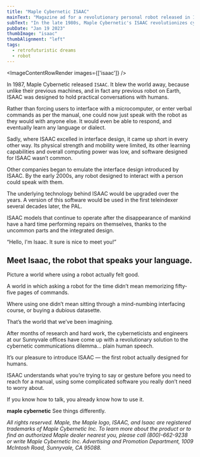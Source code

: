 ```yaml
---
title: "Maple Cybernetic ISAAC"
mainText: "Magazine ad for a revolutionary personal robot released in 1987."
subText: "In the late 1980s, Maple Cybernetic's ISAAC revolutionizes cybernetics with a robot that can hold conversations and understand natural language."
pubDate: "Jan 19 2023"
thumbImage: "isaac"
thumbAlignment: "left"
tags:
  - retrofuturistic dreams
  - robot
---
```



<ImageContentRowRender 
  images={['isaac']}
/>
 
 In 1987, Maple Cybernetic released `ISAAC`. It blew the world away, because unlike their previous machines, and in fact any previous robot on Earth, ISAAC was designed to hold practical conversations with humans.

Rather than forcing users to interface with a microcomputer, or enter verbal commands as per the manual, one could now just speak with the robot as they would with anyone else. It would even be able to respond, and eventually learn any language or dialect.

Sadly, where ISAAC excelled in interface design, it came up short in every other way. Its physical strength and mobility were limited, its other learning capabilities and overall computing power was low, and software designed for ISAAC wasn’t common.

Other companies began to emulate the interface design introduced by ISAAC. By the early 2000s, any robot designed to interact with a person could speak with them.

The underlying technology behind ISAAC would be upgraded over the years. A version of this software would be used in the first teleindexer several decades later, the PAL.

ISAAC models that continue to operate after the disappearance of mankind have a hard time performing repairs on themselves, thanks to the uncommon parts and the integrated design.

<QuoteContentRowRender author={AuthorCAN} transcription>
“Hello, I'm Isaac. It sure is nice to meet you!”

## Meet Isaac, the robot that speaks your language.

Picture a world where using a robot actually felt good. 

A world in which asking a robot for the time didn’t mean memorizing fifty-five pages of commands.

Where using one didn’t mean sitting through a mind-numbing interfacing course, or buying a dubious datasette.

That’s the world that we’ve been imagining.

After months of research and hard work, the cyberneticists and engineers at our Sunnyvale offices have come up with a revolutionary solution to the cybernetic communications dilemma... plain human speech.

It’s our pleasure to introduce ISAAC — the first robot actually designed for humans. 

ISAAC understands what you’re trying to say or gesture before you need to reach for a manual, using some complicated software you really don’t need to worry about.

If you know how to talk, you already know how to use it.

**maple cybernetic**
See things differently.

*All rights reserved. Maple, the Maple logo, ISAAC, and Isaac are registered trademarks of Maple Cybernetic Inc. To learn more about the product or to find an authorized Maple dealer nearest you, please call (800)-662-9238 or write Maple Cybernetic Inc. Advertising and Promotion Department, 1009 McIntosh Road, Sunnyvale, CA 95088.*
</QuoteContentRowRender>